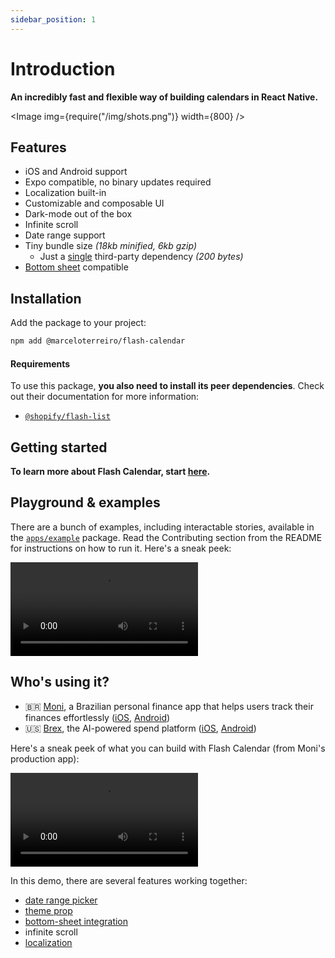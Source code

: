 ```yaml
---
sidebar_position: 1
---
```



# Introduction

**An incredibly fast and flexible way of building calendars in React Native.**

<Image img={require("/img/shots.png")} width={800} />

## Features

- iOS and Android support
- Expo compatible, no binary updates required
- Localization built-in
- Customizable and composable UI
- Dark-mode out of the box
- Infinite scroll
- Date range support
- Tiny bundle size _(18kb minified, 6kb gzip)_
  - Just a [single](https://github.com/developit/mitt) third-party dependency _(200 bytes)_
- [Bottom sheet](https://github.com/gorhom/react-native-bottom-sheet) compatible

## Installation

Add the package to your project:

```bash npm2yarn
npm add @marceloterreiro/flash-calendar
```

#### Requirements

To use this package, **you also need to install its peer dependencies**. Check out their documentation for more information:

- [`@shopify/flash-list`](https://shopify.github.io/flash-list)

## Getting started

**To learn more about Flash Calendar, start [here](/fundamentals/principles).**

## Playground & examples

There are a bunch of examples, including interactable stories, available in the [`apps/example`](https://github.com/MarceloPrado/flash-calendar/tree/285bcec42efa067455bcf44862eeb0f74985caba/apps/example) package. Read the Contributing section from the README for instructions on how to run it. Here's a sneak peek:

<video controls width={500}>
  <source src={playgroundVideo} type="video/mp4" />
</video>

## Who's using it?

- 🇧🇷 [Moni](https://apps.apple.com/br/app/moni-finan%C3%A7as-pessoais/id6462422147), a Brazilian personal finance app that helps users track their finances effortlessly ([iOS](https://apps.apple.com/br/app/moni-finan%C3%A7as-pessoais/id6462422147), [Android](https://play.google.com/store/apps/details?id=com.marceloterreiro.moni))
- 🇺🇸 [Brex](https://brex.com), the AI-powered spend platform ([iOS](https://apps.apple.com/us/app/brex/id1472905508), [Android](https://play.google.com/store/apps/details?id=com.brex.mobile&hl=en&pli=1))

Here's a sneak peek of what you can build with Flash Calendar (from Moni's production app):

<video controls width={500}>
  <source src={moniVideo} type="video/mp4" />
</video>

In this demo, there are several features working together:

- [date range picker](/fundamentals/usage#date-range-picker)
- [theme prop](/fundamentals/customization.mdx#theme-prop)
- [bottom-sheet integration](/fundamentals/usage#bottom-sheet)
- infinite scroll
- [localization](/fundamentals/usage#localization-and-date-formatting)
